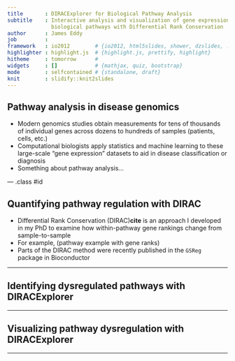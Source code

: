 ```yaml
---
title       : DIRACExplorer for Biological Pathway Analysis
subtitle    : Interactive analysis and visualization of gene expression in 
              biological pathways with Differential Rank Conservation
author      : James Eddy
job         : 
framework   : io2012        # {io2012, html5slides, shower, dzslides, ...}
highlighter : highlight.js  # {highlight.js, prettify, highlight}
hitheme     : tomorrow      # 
widgets     : []            # {mathjax, quiz, bootstrap}
mode        : selfcontained # {standalone, draft}
knit        : slidify::knit2slides
---
```


## Pathway analysis in disease genomics

+ Modern genomics studies obtain measurements for tens of thousands of
individual genes across dozens to hundreds of samples (patients, cells, etc.)  
+ Computational biologists apply statistics and machine learning to these 
large-scale "gene expression" datasets to aid in disease classification or 
diagnosis  
+ Something about pathway analysis...  

--- .class #id 

## Quantifying pathway regulation with DIRAC

+ Differential Rank Conservation (DIRAC)**cite** is an approach I developed in my PhD 
to examine how within-pathway gene rankings change from sample-to-sample
+ For example, (pathway example with gene ranks)
+ Parts of the DIRAC method were recently published in the `GSReg` package in
Bioconductor

---

## Identifying dysregulated pathways with DIRACExplorer

---

## Visualizing pathway dysregulation with DIRACExplorer

---

